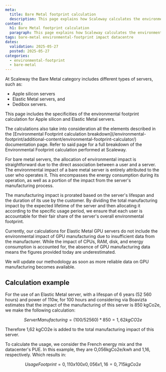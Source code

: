 ```yaml
---
meta:
  title: Bare Metal footprint calculation
  description: This page explains how Scaleway calculates the environmental footprint of its Bare Metal servers in detail.
content:
  h1: Bare Metal footprint calculation
  paragraph: This page explains how Scaleway calculates the environmental footprint of its Bare Metal servers in detail.
tags: bare-metal environmental-footprint impact datacentre
dates:
  validation: 2025-05-27
  posted: 2025-05-27
categories:
  - environmental-footprint
  - bare-metal
---
```


At Scaleway the Bare Metal category includes different types of servers, such as:
  - Apple silicon servers
  - Elastic Metal servers, and
  - Dedibox servers.

This page includes the specificities of the environmental footprint calculation for Apple silicon and Elastic Metal servers.

<Message type="important">
The calculations also take into consideration all the elements described in the [Environmental Footprint calculation breakdown](/environmental-footprint/additional-content/environmental-footprint-calculator/) documentation page. Refer to said page for a full breakdown of the Environmental Footprint calculation performed at Scaleway.
</Message>

For bare metal servers, the allocation of environmental impact is straightforward due to the direct association between a user and a server. The environmental impact of a bare metal server is entirely attributed to the user who operates it. This encompasses the energy consumption during its operation, as well as a portion of the impact from the server's manufacturing process.

The manufacturing impact is prorated based on the server's lifespan and the duration of its use by the customer. By dividing the total manufacturing impact by the expected lifetime of the server and then allocating it according to the specific usage period, we ensure that each user is accountable for their fair share of the server's overall environmental footprint.

<Lightbox src="scaleway-allocation-rules-customer-it-equip.webp" alt="" />

<Message type="important">
  Currently, our calculations for Elastic Metal GPU servers do not include the environmental impact of GPU manufacturing due to insufficient data from the manufacturer. While the impact of CPUs, RAM, disk, and energy consumption is accounted for, the absence of GPU manufacturing data means the figures provided today are underestimated.

  We will update our methodology as soon as more reliable data on GPU manufacturing becomes available.
</Message>

## Calculation example

For the use of an Elastic Metal server, with a lifespan of 6 years (52 560 hours) and power of 110w, for 100 hours and considering via Boavizta estimates that the impact of the manufacturing of this server is 850 kgCo2e, we make the following calculation:

```math
ServerManufacturing = (100 / 52560) * 850 = 1,62 kgCO2e
```

Therefore 1,62 kgCO2e is added to the total manufacturing impact of this server.

To calculate the usage, we consider the French energy mix and the datacenter's PUE. In this example, they are O,056kgCo2e/kwh and 1,16, respectively. Which results in:

```math
UsageFootprint = 0,110 x 100 x 0,056 x 1,16 = 0,715 kgCo2e
```
